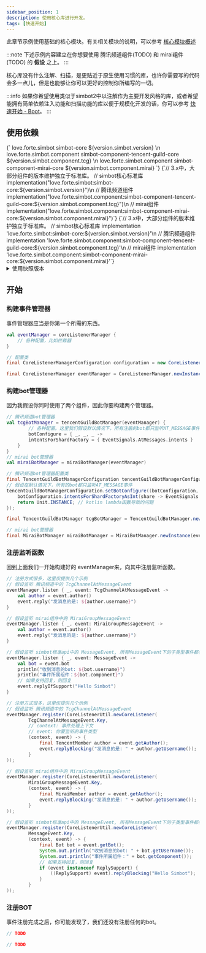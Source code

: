```yaml
---
sidebar_position: 1
description: 使用核心库进行开发。
tags: [快速开始]
---
```


此章节示例使用基础的核心模块。有关相关模块的说明，可以参考 [核心模块概述](../module-overview/core.md)

:::note
下述示例内容建立在你想要使用 腾讯频道组件(TODO) 和 mirai组件(TODO) 的 **假设** 之上。
:::

核心库没有什么注解、扫描，是更贴近于原生使用习惯的库，也许你需要写的代码会多一点儿，但是也能够让你可以更好的控制你所编写的一切。


:::info
如果你希望使用类似于simbot2中以注解作为主要开发风格的库，或者希望能拥有简单依赖注入功能和扫描功能的库以便于规模化开发的话，你可以参考 [快速开始 - Boot](Boot.mdx)。
:::

## 使用依赖



<Tabs groupId="use-dependency">
<TabItem value="Maven" label="Maven" default>
<CodeBlock language="xml">
{`<!-- simbot核心标准库 -->
<dependency>
    <groupId>love.forte.simbot</groupId>
    <artifactId>simbot-core</artifactId>
    <version>${version.simbot.version}</version>
</dependency>\n
<!-- 腾讯频道组件 -->
<dependency>
    <groupId>love.forte.simbot.component</groupId>
    <artifactId>simbot-component-tencent-guild-core</artifactId>
    <version>${version.simbot.component.tcg}</version>
</dependency>\n
<!-- mirai组件 -->
<dependency>
    <groupId>love.forte.simbot.component</groupId>
    <artifactId>simbot-component-mirai-core</artifactId>
    <version>${version.simbot.component.mirai}</version>
</dependency>`}
</CodeBlock>
</TabItem>

<TabItem value="Gradle Kotlin DSL" label="Gradle Kotlin DSL">
<CodeBlock language="kotlin">
    {`// 3.x中，大部分组件的版本维护独立于标准库。
// simbot核心标准库
implementation("love.forte.simbot:simbot-core:${version.simbot.version}")\n
// 腾讯频道组件
implementation("love.forte.simbot.component:simbot-component-tencent-guild-core:${version.simbot.component.tcg}")\n
// mirai组件
implementation("love.forte.simbot.component:simbot-component-mirai-core:${version.simbot.component.mirai}")`}
</CodeBlock>
</TabItem>

<TabItem value="Gradle Groovy" label="Gradle Groovy">
<CodeBlock language="groovy">
{`// 3.x中，大部分组件的版本维护独立于标准库。
// simbot核心标准库
implementation 'love.forte.simbot:simbot-core:${version.simbot.version}'\n
// 腾讯频道组件
implementation 'love.forte.simbot.component:simbot-component-tencent-guild-core:${version.simbot.component.tcg}'\n
// mirai组件
implementation 'love.forte.simbot.component:simbot-component-mirai-core:${version.simbot.component.mirai}'`}
</CodeBlock>
</TabItem>
</Tabs>


<details>
<summary>使用快照版本</summary>

:::note
除了使用release版本，你也可以使用快照版本。simbot 的快照版本可以前往 <a href="https://oss.sonatype.org/content/repositories/snapshots/love/forte/simbot/simbot-api/">https://oss.sonatype.org/content/repositories/snapshots/love/forte/simbot/simbot-api/</a> 查询。
:::

<Tabs groupId="use-dependency">
<TabItem value="Maven" label="Maven" default>
<CodeBlock language="xml">
{`<!-- 记得配置快照仓库 -->\n
<!-- simbot核心标准库 -->
<dependency>
    <groupId>love.forte.simbot</groupId>
    <artifactId>simbot-core</artifactId>
    <version>${version.simbot.snapshotVersion}</version>
</dependency>\n
<!-- 腾讯频道组件 -->
<dependency>
    <groupId>love.forte.simbot.component</groupId>
    <artifactId>simbot-component-tencent-guild-core</artifactId>
    <version>${version.simbot.component.tcgSnap}</version>
</dependency>\n
<!-- mirai组件 -->
<dependency>
    <groupId>love.forte.simbot.component</groupId>
    <artifactId>simbot-component-mirai-core</artifactId>
    <version>${version.simbot.component.miraiSnap}</version>
</dependency>`}
</CodeBlock>
</TabItem>

<TabItem value="Gradle Kotlin DSL" label="Gradle Kotlin DSL">
<CodeBlock language="kotlin">
{`//配置仓库，包括其中的快照仓库
repositories {
    mavenCentral()
    // mavenLocal()
    maven {
        url = uri("https://oss.sonatype.org/content/repositories/snapshots/")
        mavenContent {
            snapshotsOnly()
        }
    }
}
// 3.x中，大部分组件的版本维护独立于标准库。
// simbot核心标准库
implementation("love.forte.simbot:simbot-core:${version.simbot.snapshotVersion}")\n
// 腾讯频道组件
implementation("love.forte.simbot.component:simbot-component-tencent-guild-core:${version.simbot.component.tcgSnap}")\n
// mirai组件
implementation("love.forte.simbot.component:simbot-component-mirai-core:${version.simbot.component.miraiSnap}")`}
</CodeBlock>
</TabItem>

<TabItem value="Gradle Groovy" label="Gradle Groovy">
<CodeBlock language="groovy">
{`//记得配置快照仓库\n
// 3.x中，大部分组件的版本维护独立于标准库。
// simbot核心标准库
implementation 'love.forte.simbot:simbot-core:${version.simbot.snapshotVersion}'\n
// 腾讯频道组件
implementation 'love.forte.simbot.component:simbot-component-tencent-guild-core:${version.simbot.component.tcgSnap}'\n
// mirai组件
implementation 'love.forte.simbot.component:simbot-component-mirai-core:${version.simbot.component.miraiSnap}'`}
</CodeBlock>
</TabItem>
</Tabs>

</details>





## 开始
### 构建事件管理器

事件管理器应当是你第一个所需的东西。

<Tabs groupId="code">
<TabItem value="Kotlin" default>

```kotlin
val eventManager = coreListenerManager {
    // 各种配置，比如拦截器
}
```

</TabItem>
<TabItem value="Java">

```java
// 配置类
final CoreListenerManagerConfiguration configuration = new CoreListenerManagerConfiguration();

final CoreListenerManager eventManager = CoreListenerManager.newInstance(configuration);
```

</TabItem>
</Tabs>

### 构建bot管理器
因为我假设你同时使用了两个组件，因此你要构建两个管理器。

<Tabs groupId="code">
<TabItem value="Kotlin" default>

```kotlin
// 腾讯频道bot管理器
val tcgBotManager = tencentGuildBotManager(eventManager) {
        // 各种配置。这里我们假设默认情况下，所有注册的bot都只监听AT_MESSAGE事件
        botConfigure = { _, _, _ ->
        intentsForShardFactory = { EventSignals.AtMessages.intents }
    }
}
// mirai bot管理器
val miraiBotManager = miraiBotManager(eventManager)
```

</TabItem>
<TabItem value="Java">

```java
// 腾讯频道bot管理器配置类
final TencentGuildBotManagerConfiguration tencentGuildBotManagerConfiguration = new TencentGuildBotManagerConfiguration(eventManager);
// 假设在默认情况下，所有的bot都只监听AT_MESSAGE事件
tencentGuildBotManagerConfiguration.setBotConfigure((botConfiguration, appId, appKey, token) -> {
    botConfiguration.intentsForShardFactoryAsInt(share -> EventSignals.AtMessages.getIntentsValue());
    return Unit.INSTANCE; // kotlin lambda函数导致的问题
});

final TencentGuildBotManager tcgBotManager = TencentGuildBotManager.newInstance(tencentGuildBotManagerConfiguration);

// mirai bot管理器
final MiraiBotManager miraiBotManager = MiraiBotManager.newInstance(eventManager);
```

</TabItem>
</Tabs>


### 注册监听函数
回到上面我们一开始构建好的 eventManager来，向其中注册监听函数。

<Tabs groupId="code">
    <TabItem value="Kotlin" default>

```kotlin
// 注册方式很多，这里仅提供几个示例
// 假设监听 腾讯频道中的 TcgChannelAtMessageEvent
eventManager.listen { _, event: TcgChannelAtMessageEvent ->
    val author = event.author()
    event.reply("发消息的是: ${author.username}")
}

// 假设监听 mirai组件中的 MiraiGroupMessageEvent
eventManager.listen { _, event: MiraiGroupMessageEvent ->
    val author = event.author()
    event.reply("发消息的是: ${author.username}")
}

// 假设监听 simbot标准api中的 MessageEvent, 所有MessageEvent下的子类型事件都会被触发
eventManager.listen { _, event: MessageEvent ->
    val bot = event.bot
    println("收到消息的bot: ${bot.username}")
    println("事件所属组件：${bot.component}")
    // 如果支持回复，则回复
    event.replyIfSupport("Hello Simbot")
}
```

</TabItem>
<TabItem value="Java">

```java
// 注册方式很多，这里仅提供几个示例
// 假设监听 腾讯频道中的 TcgChannelAtMessageEvent
eventManager.register(CoreListenerUtil.newCoreListener(
        TcgChannelAtMessageEvent.Key,
        // context: 事件处理上下文
        // event: 你要监听的事件类型
        (context, event) -> {
            final TencentMember author = event.getAuthor();
            event.replyBlocking("发消息的是: " + author.getUsername());
        }
));

// 假设监听 mirai组件中的 MiraiGroupMessageEvent
eventManager.register(CoreListenerUtil.newCoreListener(
        MiraiGroupMessageEvent.Key,
        (context, event) -> {
            final MiraiMember author = event.getAuthor();
            event.replyBlocking("发消息的是: " + author.getUsername());
        }
));

// 假设监听 simbot标准api中的 MessageEvent, 所有MessageEvent下的子类型事件都会被触发
eventManager.register(CoreListenerUtil.newCoreListener(
        MessageEvent.Key,
        (context, event) -> {
            final Bot bot = event.getBot();
            System.out.println("收到消息的bot: " + bot.getUsername());
            System.out.println("事件所属组件：" + bot.getComponent());
            // 如果支持回复，则回复
            if (event instanceof ReplySupport) {
                ((ReplySupport) event).replyBlocking("Hello Simbot");
            }
        }
));
```

</TabItem>
</Tabs>

### 注册BOT
事件注册完成之后，你可能发现了，我们还没有注册任何的bot。

<Tabs groupId="code">
    <TabItem value="Kotlin" label="Kotlin" default>

```kotlin
// TODO
```

</TabItem>
<TabItem value="Java" label="Java">

```java
// TODO
```

</TabItem>
</Tabs>




